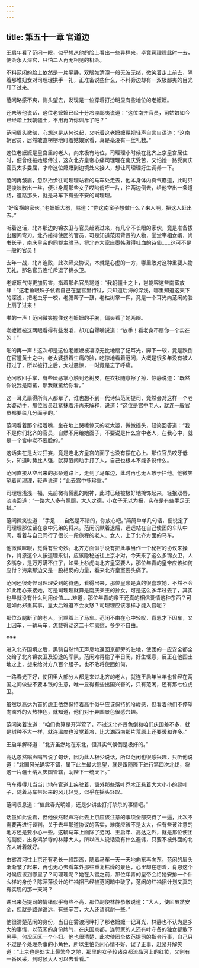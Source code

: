```yaml
---
---
---
```

title: 第五十一章 官道边
---




王启年看了范闲一眼，似乎想从他的脸上看出一些异样来，毕竟司理理此时一去，便会永入深宫，只怕二人再无相见的机会。

不料范闲的脸上依然是一片平静，双眼如清潭一般无波无绪，微笑着走上前去，隔着那堆妇女对司理理拱手一礼，正准备说些什么，不料旁边却有一双极鄙夷的目光盯了过来。

范闲略感不爽，侧头望去，发现是一位穿着打扮明显有些地位的老嬷嬷。

还未等他说话，这位老嬷嬷已经十分冷淡鄙夷说道：“这位南齐官员，司姑娘如今已经踏上我朝疆土，不用再听你训斥了吧？”

范闲眉头微皱，心想这是从何说起，又听着这老嬷嬷蔑视轻声自言自语道：“这南朝官员，居然敢直楞楞地盯着姑娘家看，真是毫没有一丝礼数。”

这位老嬷嬷是皇宫里的老人，向来极有地位，司理理小时候在北齐上京皇宫居住时，便曾经被她服侍过，这次北齐皇帝心痛司理理在南庆受苦，又怕她一路受南庆官员太多委屈，才命这位嬷嬷到边境处来接人，想让司理理好生调养一下。

范闲再皱眉，忽然抬步往司理理站着的马车处走去，他本身体内真气霸道，此时只是淡淡散出一丝，便让身周那些女子哎哟俏呼一片，往两边倒去，给他空出一条道路，道路那头，就是马车下有些不安的司理理。

“好蛮横的家伙。”老嬷嬷大怒，骂道：“你这南蛮子想做什么？来人啊，把这人赶出去。”

听着这话，北齐那边的锦衣卫与官员赶紧过来，有几个不长眼的家伙，竟是准备拔出腰间弯刀。北齐接待使团的官员，可是知道范闲背景的人物，堂堂宰相女婿，尚书长子，南庆皇帝的同郡主驸马，将北齐大家庄墨韩激得吐血的诗仙……这可不是一般的官员！

去年一战，北齐连败，此次缔交协议，本就是心虚的一方，哪里敢对这种重要人物无礼。那名官员连忙斥退了锦衣卫。

老嬷嬷气得更加厉害，指着那名官员骂道：“我朝疆土之上，岂能容这些南蛮放肆！”这老鱼眼珠子仗着自己在皇宫里待过，只知道后海的深浅，哪里知道这天下的深浅，把老虫牙一咬，老腮帮子一鼓，老枯树掌一挥，竟是一个耳光向范闲的脸上扇了过来！

啪的一声！范闲微笑握住这老嬷嬷的手腕，偏头看了她两眼。

老嬷嬷被这两眼看得有些发毛，却兀自犟嘴说道：“放手！看老身不扇你一个实在的！”

啪的再一声！这次却是这位老嬷嬷被凄凉无比地扇了记耳光，脚下一软，竟是跌倒在官道黄土之中。老太婆捂着生痛的脸，吃惊地看着范闲，大概是很多年没有被人打过了，所以被打之后，太过震惊，一时竟是忘了呼痛。

范闲收回手掌，有些厌恶掌心触到老树皮，在衣衫随意擦了擦，静静说道：“既然你说我是南蛮，那我就蛮给你看。”

这一耳光扇得所有人都晕了，谁也想不到一代诗仙范闲提司，竟然会对这样一个老太婆动手，那位官员赶紧抹着汗再来解释，说道：“这位是宫中老人，就连一般官员都要给几分面子的。”

范闲看着那个捂着嘴，坐在地上哭嚎惊天的老太婆，微微摇头，轻笑回答道：“我不是你们北齐的官员，自然不用给她面子，不要说是什么宫中老人，在我心中，就是一个宫中老不要脸的。”

这话实在是太过狂妄，竟是连北齐皇宫的面子也没有摆在心上。那位官员咬牙低头，知道时势比人强，就算范闲动手打了人，自己也根本不能多说什么。

范闲直接从空出来的那条道路上，走到了马车边，此时再也无人敢于拦他。他微笑望着司理理，轻声说道：“此去宫中多珍重。”

司理理浅浅一福，先前微有慌乱的眼神，此时已经被极好地掩饰起来，轻抿双唇，淡淡回道：“一路大人多有照顾，大人之德，小女子无以为报，实在是有些手足无措。”

范闲微笑说道：“手足……自然是不错的，你放心吧。”简简单单几句话，便说定了司理理那位留在京中兄弟的将来。范闲沉默着退后，远远站在自己使团的车队中间，看着与自己同行了很长一段旅程的老人、女人，上了北齐方面的马车。

他微微眯眼，觉得有些奇妙。北齐方面似乎没有把此事当作一个秘密的协议来操作，肖恩这个人按道理来讲，应该隐秘送往上京才对，今天来了这么多锦衣卫，人多嘴杂，是万万瞒不住了，如果上杉虎向北齐皇室要人，那位年青的皇帝应该如何应付？海棠那边又是一股相反的力量，看来北齐皇室要头痛了。

范闲还很奇怪司理理受到的待遇，看得出来，那位皇帝是真的很喜欢她，不然不会如此用心来接她，可是司理理就算是南庆亲王的孙女，可是这么多年过去了，其实也早就没有什么利用价值……难道，那位年青的帝王还真的相信爱情这种东西？可是如此郑重其事，皇太后难道不会发怒？司理理应该怎样才能入宫呢？

那位双腿断了的老人，沉默着上了马车。范闲不由在心中轻叹，肖恩才下囚车，又上囚车，一辆马车，怎载得动这二十年离愁，多少不自由。

※※※

进入北齐国境之后，黑骑自然悄无声息地返回京都旁的驻地，使团的一应安全都全交给了北齐锦衣卫及沿途的军队，范闲难得偷了半日闲，好生惬意，反正在他国土地之上，想来给对方八百个胆子，也不敢将使团如何。

一路春光正好，使团里大部分人都是来过北齐的老人，就连王启年当年也曾经在两国之间做些不要本钱的生意，唯一显得有些出国兴奋的，只有范闲，还有那七位虎卫。

虽然以高达为首的虎卫依然保持着高手似乎应该保持的冷峻感，但看着他们不停望向窗外的火热神色，就知道，他们对于异国景色很感兴趣。

范闲笑着说道：“咱们也算是开洋荤了，不过这北齐景色倒和咱们庆国差不多，就是树种不大一样，就连温度也没觉着冷，比大湖西南那片荒原上还要暖和许多。”

王启年解释道：“北齐虽然地在东北，但其实气候倒是极好的。”

高达忽然嗡声嗡气说了句话，因为此人极少说话，所以范闲也很感兴趣，只听他说道：“北国风光确实不错，属下此生最大愿望，就是跟随陛下进行第四次北伐，将这一片疆土纳入庆国管辖，助陛下一统天下。”

马车得得儿当当儿地在官道上疾驶着，窗外那些落叶乔木正悬着大大小小的绿叶子，随着马车带起来的风儿轻晃，似乎在摇头轻叹。

范闲叹息道：“值此春光明媚，还是少讲些打打杀杀的事情吧。”

话虽如此说着，但他依然轻声将此去上京应该注意的事项全部交待了一遍，此次不需要再进行谈判，关于去年那道协议的落实，难度应该不是太大，但有些该注意的地方还是要小心一些。这辆马车上面除了范闲、王启年、高达之外，就是那位使团的副使，出身鸿胪寺的林静大人，所以四人说话没有什么避讳，只要不被外面的北齐人听着就好。

由雾渡河往上京还有老长一段距离，随着马车一天一天地向东再向东，范闲的眉头渐渐皱了起来，再也无心去看车外那些重复枯燥的景色，心里却在想着，肖恩这个时候应该到哪里了？司理理呢？她在入宫之前，那位年青的皇帝会给她安排一个什么样的身份？陈萍萍设计的红袖招已经被范闲暗中破了，范闲的红袖招计划又真的有实现的那一天吗？

瞧出来范提司的情绪似乎有些不高，那位副使林静恭敬说道：“大人，使团虽然安全，但就是路途遥远，有些辛苦，大人还请忍耐一些。”

他很清楚范闲的身份，当日在雾渡河畔打了那老嬷嬷一记耳光，林静也不认为是多大的事情，以范闲的身份脾气，在庆国京都，连郭家的人还有叶守备的独女都敢下黑手，何况区区一个仆妇。他也很清楚，此次使团全依范提司的指令行事，自己只不过是个处理杂事的小角色，所以生怕范闲心情不好，误了正事，赶紧开解笑道：“上京也是处世上最繁华之地，那里的女子较诸京都流晶河上的红妆，又别有一番风采，到时候大人可以去看看。”